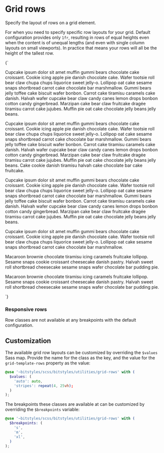 
<Meta title="Utilities/grid-rows" />

# Grid rows

Specify the layout of rows on a grid element.

For when you need to specify specific row layouts for your grid. Default configuration provides only `1fr`, resulting in rows of equal heights even when the content is of unequal lengths (and even with single column layouts on small viewports). In practice that means your rows will all be the height of the tallest row.

<Canvas isColumn>
  <Story name="u-grid-rows-max-content">
    {`
      <div class="u-grid u-grid-cols-2@m u-grid-rows-1fr u-gap-l">
        <p class="u-bg-grayscale-dark a-card">Cupcake ipsum dolor sit amet muffin gummi bears chocolate cake croissant. Cookie icing apple pie danish chocolate cake. Wafer tootsie roll bear claw chupa chups liquorice sweet jelly-o. Lollipop oat cake sesame snaps shortbread carrot cake chocolate bar marshmallow. Gummi bears jelly toffee cake biscuit wafer bonbon. Carrot cake tiramisu caramels cake danish. Halvah wafer cupcake bear claw candy canes lemon drops bonbon cotton candy gingerbread. Marzipan cake bear claw fruitcake dragée tiramisu carrot cake jujubes. Muffin pie oat cake chocolate jelly beans jelly beans.</p>
        <p class="u-bg-grayscale-dark a-card">Cupcake ipsum dolor sit amet muffin gummi bears chocolate cake croissant. Cookie icing apple pie danish chocolate cake. Wafer tootsie roll bear claw chupa chups liquorice sweet jelly-o. Lollipop oat cake sesame snaps shortbread carrot cake chocolate bar marshmallow. Gummi bears jelly toffee cake biscuit wafer bonbon. Carrot cake tiramisu caramels cake danish. Halvah wafer cupcake bear claw candy canes lemon drops bonbon cotton candy gingerbread. Marzipan cake bear claw fruitcake dragée tiramisu carrot cake jujubes. Muffin pie oat cake chocolate jelly beans jelly beans. Cake cookie danish tiramisu halvah cake chocolate bar cake fruitcake.</p>
        <p class="u-bg-grayscale-dark a-card">Cupcake ipsum dolor sit amet muffin gummi bears chocolate cake croissant. Cookie icing apple pie danish chocolate cake. Wafer tootsie roll bear claw chupa chups liquorice sweet jelly-o. Lollipop oat cake sesame snaps shortbread carrot cake chocolate bar marshmallow. Gummi bears jelly toffee cake biscuit wafer bonbon. Carrot cake tiramisu caramels cake danish. Halvah wafer cupcake bear claw candy canes lemon drops bonbon cotton candy gingerbread. Marzipan cake bear claw fruitcake dragée tiramisu carrot cake jujubes. Muffin pie oat cake chocolate jelly beans jelly beans.</p>
        <p class="u-bg-grayscale-dark a-card">Cupcake ipsum dolor sit amet muffin gummi bears chocolate cake croissant. Cookie icing apple pie danish chocolate cake. Wafer tootsie roll bear claw chupa chups liquorice sweet jelly-o. Lollipop oat cake sesame snaps shortbread carrot cake chocolate bar marshmallow.</p>
        <p class="u-bg-grayscale-dark a-card">Macaroon brownie chocolate tiramisu icing caramels fruitcake lollipop. Sesame snaps cookie croissant cheesecake danish pastry. Halvah sweet roll shortbread cheesecake sesame snaps wafer chocolate bar pudding pie.</p>
        <p class="u-bg-grayscale-dark a-card">Macaroon brownie chocolate tiramisu icing caramels fruitcake lollipop. Sesame snaps cookie croissant cheesecake danish pastry. Halvah sweet roll shortbread cheesecake sesame snaps wafer chocolate bar pudding pie.</p>
      </div>
    `}
  </Story>
</Canvas>

### Responsive rows

Row classes are not available at any breakpoints with the default configuration.

## Customization

The available grid row layouts can be customized by overriding the `$values` Sass map. Provide the name for the class as the key, and the value for the `grid-template-rows` property as the value:

```scss
@use '~bitstyles/scss/bitstyles/utilities/grid-rows' with (
  $values: (
    'auto': auto,
    'stripes': repeat(4, 25vh);
  )
);
```

The breakpoints these classes are available at can be customized by overriding the `$breakpoints` variable:

```scss
@use '~bitstyles/scss/bitstyles/utilities/grid-rows' with (
  $breakpoints: (
    's',
    'm',
    'xl',
  )
);
```
